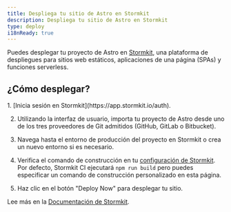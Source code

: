 ```yaml
---
title: Despliega tu sitio de Astro en Stormkit
description: Despliega tu sitio de Astro en Stormkit
type: deploy
i18nReady: true
---
```


Puedes desplegar tu proyecto de Astro en [Stormkit](https://stormkit.io/), una plataforma de despliegues para sitios web estáticos, aplicaciones de una página (SPAs) y funciones serverless.

## ¿Cómo desplegar?

<Steps>
1. [Inicia sesión en Stormkit](https://app.stormkit.io/auth).

2. Utilizando la interfaz de usuario, importa tu proyecto de Astro desde uno de los tres proveedores de Git admitidos (GitHub, GitLab o Bitbucket).

3. Navega hasta el entorno de producción del proyecto en Stormkit o crea un nuevo entorno si es necesario.

4. Verifica el comando de construcción en tu [configuración de Stormkit](https://stormkit.io/docs/deployments/configuration). Por defecto, Stormkit CI ejecutará `npm run build` pero puedes especificar un comando de construcción personalizado en esta página.

5. Haz clic en el botón "Deploy Now" para desplegar tu sitio.
</Steps>

<ReadMore>Lee más en la [Documentación de Stormkit](https://stormkit.io/docs).</ReadMore>
